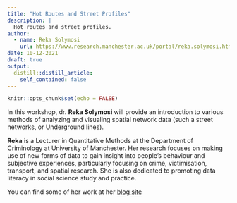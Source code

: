 ```yaml
---
title: "Hot Routes and Street Profiles"
description: |
  Hot routes and street profiles.
author: 
  - name: Reka Solymosi
    url: https://www.research.manchester.ac.uk/portal/reka.solymosi.html
date: 10-12-2021
draft: true
output:
  distill::distill_article:
    self_contained: false
---
```



```r
knitr::opts_chunk$set(echo = FALSE)
```

In this workshop, dr. **Reka Solymosi** will provide an introduction to various methods of analyzing and visualing spatial network data (such a street networks, or Underground lines). 

**Reka** is a Lecturer in Quantitative Methods at the Department of Criminology at University of Manchester. Her research focuses on making use of new forms of data to gain insight into people's behaviour and subjective experiences, particularly focusing on crime, victimisation, transport, and spatial research. She is also dedicated to promoting data literacy in social science study and practice.

You can find some of her work at her [blog site](https://rekadata.net/)



